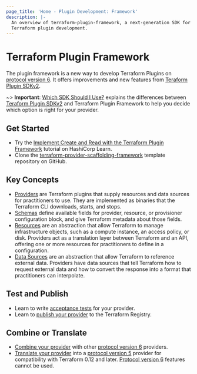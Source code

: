```yaml
---
page_title: 'Home - Plugin Development: Framework'
description: |-
  An overview of terraform-plugin-framework, a next-generation SDK for
  Terraform plugin development.
---
```


# Terraform Plugin Framework

The plugin framework is a new way to develop Terraform Plugins on [protocol version 6](/plugin/how-terraform-works#protocol-version-6). It offers improvements and new features from [Teraform Plugin SDKv2](/plugin/sdkv2).

~> **Important**: [Which SDK Should I Use?](/plugin/which-sdk) explains the differences between [Teraform Plugin SDKv2](/plugin/sdkv2) and Terraform Plugin Framework to help you decide which option is right for your provider.

## Get Started

- Try the [Implement Create and Read with the Terraform Plugin Framework](https://learn.hashicorp.com/tutorials/terraform/plugin-framework-create?in=terraform/providers) tutorial on HashiCorp Learn.
- Clone the [terraform-provider-scaffolding-framework](https://github.com/hashicorp/terraform-provider-scaffolding-framework) template repository on GitHub.

## Key Concepts

- [Providers](/plugin/framework/providers) are Terraform plugins that supply resources and data sources for practitioners to use. They are implemented as binaries that the Terraform CLI downloads, starts, and stops.
- [Schemas](/plugin/framework/schemas) define available fields for provider, resource, or provisioner configuration block, and give Terraform metadata about those fields.
- [Resources](/plugin/framework/resources) are an abstraction that allow Terraform to manage infrastructure objects, such as a compute instance, an access policy, or disk. Providers act as a translation layer between Terraform and an API, offering one or more resources for practitioners to define in a configuration.
- [Data Sources](/plugin/framework/data-sources) are an abstraction that allow Terraform to reference external data. Providers have data sources that tell Terraform how to request external data and how to convert the response into a format that practitioners can interpolate.

## Test and Publish

- Learn to write [acceptance tests](/plugin/framework/acctests) for your provider.
- Learn to [publish your provider](/registry/providers/publishing) to the Terraform Registry.

## Combine or Translate

* [Combine your provider](/plugin/mux/combining-protocol-version-6-providers) with other [protocol version 6](/plugin/how-terraform-works#protocol-version-6) providers.
* [Translate your provider](/plugin/mux/translating-protocol-version-6-to-5) into a [protocol version 5](/plugin/how-terraform-works#protocol-version-5) provider for compatibility with Terraform 0.12 and later. [Protocol version 6](/plugin/how-terraform-works#protocol-version-6) features cannot be used.
